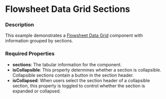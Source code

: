 
# Flowsheet Data Grid Sections

### Description

This example demonstrates a [Flowsheet Data Grid](/components/cerner-terra-framework-docs/data-grid/flowsheet-data-grid/about) component with information grouped by sections.

### Required Properties
* **sections**: The tabular information for the component.
* **isCollapsible**: This property determines whether a section is collapsible. Collapsible sections contain a button in the section header.
* **isCollapsed**: When users select the section header of a collapsible section, this property is toggled to control whether the section is expanded or collapsed.

<FlowsheetWithSections />
<FlowsheetWithSubsections />
